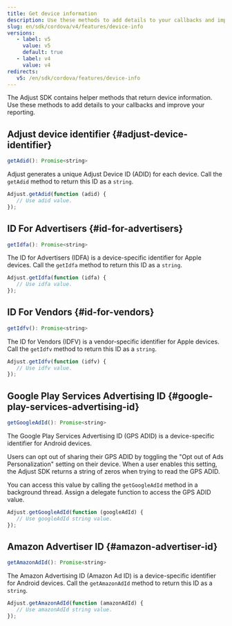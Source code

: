 ```yaml
---
title: Get device information
description: Use these methods to add details to your callbacks and improve your reporting.
slug: en/sdk/cordova/v4/features/device-info
versions:
   - label: v5
     value: v5
     default: true
   - label: v4
     value: v4
redirects:
   v5: /en/sdk/cordova/features/device-info
---
```


The Adjust SDK contains helper methods that return device information. Use these methods to add details to your callbacks and improve your reporting.

## Adjust device identifier {#adjust-device-identifier}

<CodeBlock title="Method signature">

```js
getAdid(): Promise<string>
```

</CodeBlock>

Adjust generates a unique Adjust Device ID (ADID) for each device. Call the `getAdid` method to return this ID as a `string`.

```js
Adjust.getAdid(function (adid) {
   // Use adid value.
});
```

## ID For Advertisers {#id-for-advertisers}

<CodeBlock title="Method signature">

```js
getIdfa(): Promise<string>
```

</CodeBlock>

The ID for Advertisers (IDFA) is a device-specific identifier for Apple devices. Call the `getIdfa` method to return this ID as a `string`.

```js
Adjust.getIdfa(function (idfa) {
   // Use idfa value.
});
```

## ID For Vendors {#id-for-vendors}

<CodeBlock title="Method signature">

```js
getIdfv(): Promise<string>
```

</CodeBlock>

The ID for Vendors (IDFV) is a vendor-specific identifier for Apple devices. Call the `getIdfv` method to return this ID as a `string`.

```js
Adjust.getIdfv(function (idfv) {
   // Use idfv value.
});
```

## Google Play Services Advertising ID {#google-play-services-advertising-id}

<CodeBlock title="Method signature">

```js
getGoogleAdId(): Promise<string>
```

</CodeBlock>

The Google Play Services Advertising ID (GPS ADID) is a device-specific identifier for Android devices.

Users can opt out of sharing their GPS ADID by toggling the "Opt out of Ads Personalization" setting on their device. When a user enables this setting, the Adjust SDK returns a string of zeros when trying to read the GPS ADID.

You can access this value by calling the `getGoogleAdId` method in a background thread. Assign a delegate function to access the GPS ADID value.

```js
Adjust.getGoogleAdId(function (googleAdId) {
   // Use googleAdId string value.
});
```

## Amazon Advertiser ID {#amazon-advertiser-id}

<CodeBlock title="Method signature">

```js
getAmazonAdId(): Promise<string>
```

</CodeBlock>

The Amazon Advertising ID (Amazon Ad ID) is a device-specific identifier for Android devices. Call the `getAmazonAdId` method to return this ID as a `string`.

```js
Adjust.getAmazonAdId(function (amazonAdId) {
   // Use amazonAdId string value.
});
```
